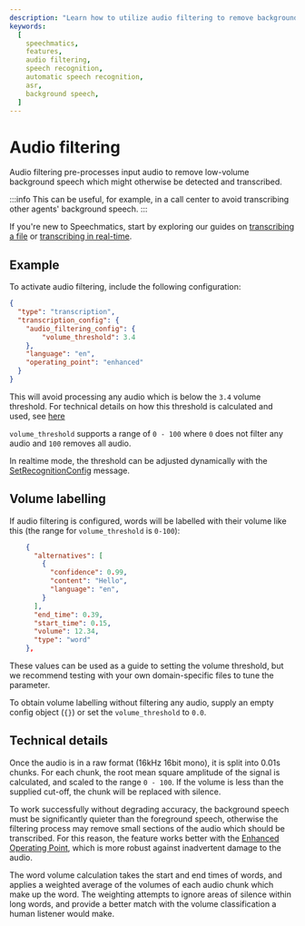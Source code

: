 ```yaml
---
description: "Learn how to utilize audio filtering to remove background speech"
keywords: 
  [ 
    speechmatics, 
    features, 
    audio filtering, 
    speech recognition, 
    automatic speech recognition, 
    asr,
    background speech, 
  ]
---
```



# Audio filtering

Audio filtering pre-processes input audio to remove low-volume background speech which might otherwise be detected and transcribed.

:::info
This can be useful, for example, in a call center to avoid transcribing other agents' background speech.
:::

If you're new to Speechmatics, start by exploring our guides on [transcribing a file](/speech-to-text/batch/quickstart) or [transcribing in real-time](/speech-to-text/realtime/quickstart).

## Example

To activate audio filtering, include the following configuration:

```json
{
  "type": "transcription",
  "transcription_config": {
    "audio_filtering_config": {
        "volume_threshold": 3.4
    },
    "language": "en",
    "operating_point": "enhanced"
  }
}
```
This will avoid processing any audio which is below the `3.4` volume threshold. For technical details on how this threshold is calculated and used, see [here](#technical-details)

`volume_threshold` supports a range of `0 - 100` where `0` does not filter any audio and `100` removes all audio.

In realtime mode, the threshold can be adjusted dynamically with the  [SetRecognitionConfig](/api-ref/realtime-transcription-websocket#setrecognitionconfig) message.

## Volume labelling

If audio filtering is configured, words will be labelled with their volume like this (the range for `volume_threshold` is `0-100`):

```json
    {
      "alternatives": [
        {
          "confidence": 0.99,
          "content": "Hello",
          "language": "en",
        }
      ],
      "end_time": 0.39,
      "start_time": 0.15,
      "volume": 12.34,
      "type": "word"
    },
```

These values can be used as a guide to setting the volume threshold, but we recommend testing with your own domain-specific files to tune the parameter.

To obtain volume labelling without filtering any audio, supply an empty config object (`{}`) or set the `volume_threshold` to `0.0`.

## Technical details

Once the audio is in a raw format (16kHz 16bit mono), it is split into 0.01s chunks. For each chunk, the root mean square amplitude of the signal is calculated, and scaled to the range `0 - 100`. If the volume is less than the supplied cut-off, the chunk will be replaced with silence.

To work successfully without degrading accuracy, the background speech must be significantly quieter than the foreground speech, otherwise the filtering process may remove small sections of the audio which should be transcribed. For this reason, the feature works better with the [Enhanced Operating Point](/speech-to-text/#operating-points-1), which is more robust against inadvertent damage to the audio.

The word volume calculation takes the start and end times of words, and applies a weighted average of the volumes of each audio chunk which make up the word. The weighting attempts to ignore areas of silence within long words, and provide a better match with the volume classification a human listener would make.